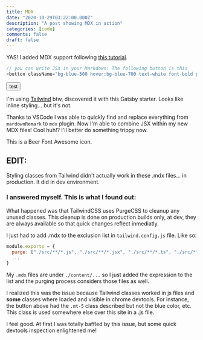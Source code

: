 ```yaml
---
title: MDX
date: "2020-10-29T03:22:00.000Z"
description: "A post showing MDX in action"
categories: [code]
comments: false
draft: false
---
```


YAS!
I added MDX support following [this tutorial](https://www.gatsbyjs.com/blog/2019-11-21-how-to-convert-an-existing-gatsby-blog-to-use-mdx/).

```js
// you can write JSX in your Markdown! The following button is this
<button className="bg-blue-500 hover:bg-blue-700 text-white font-bold py-2 px-4 rounded my-5">test</button>
```

<button className="bg-blue-500 hover:bg-blue-700 text-white font-bold py-2 px-4 rounded my-5">test</button>

I'm using [Tailwind](https://tailwindcss.com/) btw, discovered it with this Gatsby starter. Looks like inline styling... but it's not.

Thanks to VSCode I was able to quickly find and replace everything from `mardownRemark` to `mdx` plugin.
Now I'm able to combine JSX within my new MDX files! Cool huh!? I'll better do something trippy now.

<big><FaBeer /></big> This is a Beer Font Awesome icon.

## EDIT:
Styling classes from Tailwind didn't actually work in these .mdx files... in production. It did in dev environment.

### I answered myself. This is what I found out:

What happened was that TailwindCSS uses PurgeCSS to cleanup any unused classes. This cleanup is done on production builds only, at dev, they are always available so that quick changes reflect inmediatly.

I just had to add .mdx to the exclusion list in `tailwind.config.js` file. Like so:

```javascript
module.exports = {
  purge: ["./src/**/*.js", "./src/**/*.jsx", "./src/**/*.ts", "./src/**/*.tsx", "./content/**/*.mdx"],
  ...
}
```

My `.mdx` files are under `./content/...` so I just added the expression to the list and the purging process considers those files as well.

I realized this was the issue because Tailwind classes worked in js files and **some** classes where loaded and visible in chrome devtools. For instance, the button above had the `.mt-5` class described but not the blue color, etc. This class is used somewhere else over this site in a .js file.

I feel good. At first I was totally baffled by this issue, but some quick devtools inspection enlightened me!